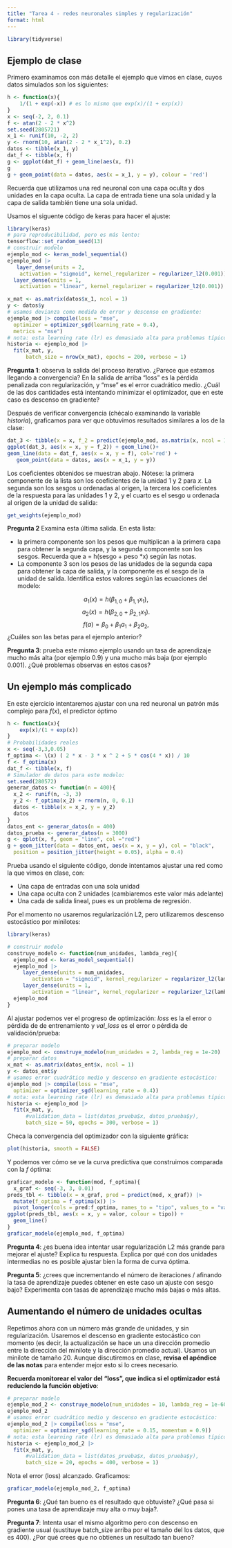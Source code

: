 ```yaml
---
title: "Tarea 4 - redes neuronales simples y regularización"
format: html
---
```


```r
library(tidyverse)
```

## Ejemplo de clase

Primero examinamos con más detalle el ejemplo que vimos en clase, cuyos datos simulados
son los siguientes:

```r
h <- function(x){
    1/(1 + exp(-x)) # es lo mismo que exp(x)/(1 + exp(x))
}
x <- seq(-2, 2, 0.1)
f <- atan(2 - 2 * x^2)
set.seed(2805721)
x_1 <- runif(10, -2, 2)
y <- rnorm(10, atan(2 - 2 * x_1^2), 0.2)
datos <- tibble(x_1, y)
dat_f <- tibble(x, f)
g <- ggplot(dat_f) + geom_line(aes(x, f))
g
g + geom_point(data = datos, aes(x = x_1, y = y), colour = 'red')
```
Recuerda que utilizamos una red neuronal con una capa oculta y dos unidades
en la capa oculta. La capa de entrada tiene una sola unidad y la capa de salida
también tiene una sola unidad.

Usamos el siguente código de keras para hacer el ajuste:

```r
library(keras)
# para reproducibilidad, pero es más lento:
tensorflow::set_random_seed(13) 
# construir modelo
ejemplo_mod <- keras_model_sequential()
ejemplo_mod |> 
   layer_dense(units = 2, 
    activation = "sigmoid", kernel_regularizer = regularizer_l2(0.001)) |> 
  layer_dense(units = 1, 
    activation = "linear", kernel_regularizer = regularizer_l2(0.001))
```

```r
x_mat <- as.matrix(datos$x_1, ncol = 1)
y <- datos$y
# usamos devianza como medida de error y descenso en gradiente:
ejemplo_mod |> compile(loss = "mse", 
  optimizer = optimizer_sgd(learning_rate = 0.4),
  metrics = "mse")
# nota: esta learning rate (lr) es demasiado alta para problemas típicos
historia <- ejemplo_mod |> 
  fit(x_mat, y, 
      batch_size = nrow(x_mat), epochs = 200, verbose = 1)
```


**Pregunta 1**: observa la salida del proceso iterativo. ¿Parece que estamos llegando
a convergencia? En la salida de arriba "loss" es la pérdida penalizada con regularización,
y "mse" es el error cuadrático medio. ¿Cuál de las dos cantidades está intentando minimizar
el optimizador, que en este caso es descenso en gradiente?



Después de verificar convergencia (chécalo examinando la variable
*historia*), graficamos para ver que obtuvimos resultados similares a los de la clase:

```r
dat_3 <- tibble(x = x, f_2 = predict(ejemplo_mod, as.matrix(x, ncol = 1))[,1])
ggplot(dat_3, aes(x = x, y = f_2)) + geom_line()+
geom_line(data = dat_f, aes(x = x, y = f), col='red') +
   geom_point(data = datos, aes(x = x_1, y = y))
```

Los coeficientes obtenidos se muestran abajo. Nótese: la primera componente de
la lista son los coeficientes de la unidad 1 y 2 para $x$. La segunda 
son los sesgos u ordenadas al origen, la tercera los coeficientes
de la respuesta para las unidades 1 y 2, y el cuarto es el sesgo u ordenada
al origen de la unidad de salida:

```r
get_weights(ejemplo_mod)
```

**Pregunta 2** Examina esta última salida. En esta lista: 

- la primera componente son los pesos que multiplican a la primera capa para obtener la segunda capa, y la segunda componente son los sesgos. Recuerda que a = h(sesgo + peso *x) según las notas.
- La componente 3 son los pesos de las unidades de la segunda capa para obtener la capa
de salida, y la componente es el sesgo de la unidad de salida. Identifica estos valores 
según las ecuaciones del modelo:

$$a_1(x)=h(\beta_{1,0} + \beta_{1,1} x_1),$$
$$a_2(x)=h(\beta_{2,0} + \beta_{2,1} x_1).$$
$$f(a) = \beta_0 + \beta_1a_1+\beta_2 a_2,$$
¿Cuáles son las betas para el ejemplo anterior?


**Pregunta 3**: prueba este mismo ejemplo usando un tasa de aprendizaje
mucho más alta (por ejemplo 0.9) y una mucho más baja (por ejemplo 0.001).
¿Qué problemas observas en estos casos?

## Un ejemplo más complicado


En este ejercicio intentaremos ajustar con una red neuronal un patrón más
complejo para $f(x)$, el predictor óptimo


```r
h <- function(x){
    exp(x)/(1 + exp(x))
}
# Probabilidades reales
x <- seq(-3,3,0.05)
f_optima <- \(x) ( 2 * x - 3 * x ^ 2 + 5 * cos(4 * x)) / 10
f <- f_optima(x)
dat_f <- tibble(x, f)
# Simulador de datos para este modelo:
set.seed(280572)
generar_datos <- function(n = 400){
  x_2 <- runif(n, -3, 3)
  y_2 <- f_optima(x_2) + rnorm(n, 0, 0.1)
  datos <- tibble(x = x_2, y = y_2)
  datos
}
datos_ent <- generar_datos(n = 400)
datos_prueba <- generar_datos(n = 3000)
g <- qplot(x, f, geom = "line", col ="red")
g + geom_jitter(data = datos_ent, aes(x = x, y = y), col = "black",
  position = position_jitter(height = 0.05), alpha = 0.4)
```


Prueba usando el siguiente código, donde intentamos ajustar una red como
la que vimos en clase, con: 

- Una capa de entradas con una sola unidad
- Una capa oculta con 2 unidades (cambiaremos este valor más adelante)
- Una cada de salida lineal, pues es un problema de regresión.

Por el momento no usaremos regularización L2, pero utilizaremos descenso
estocástico por minilotes:

```r
library(keras)

# construir modelo
construye_modelo <- function(num_unidades, lambda_reg){
  ejemplo_mod <- keras_model_sequential()
  ejemplo_mod |> 
     layer_dense(units = num_unidades, 
        activation = "sigmoid", kernel_regularizer = regularizer_l2(lambda_reg)) |> 
     layer_dense(units = 1, 
        activation = "linear", kernel_regularizer = regularizer_l2(lambda_reg))
  ejemplo_mod
}
```

Al ajustar podemos ver el progreso de optimización: *loss* es la
el error o pérdida de de entrenamiento y *val_loss* es el error o pérdida de
validación/prueba:

```r
# preparar modelo
ejemplo_mod <- construye_modelo(num_unidades = 2, lambda_reg = 1e-20)
# preparar datos
x_mat <- as.matrix(datos_ent$x, ncol = 1)
y <- datos_ent$y
# usamos error cuadrático medio y descenso en gradiente estocástico:
ejemplo_mod |> compile(loss = "mse", 
  optimizer = optimizer_sgd(learning_rate = 0.4))
# nota: esta learning rate (lr) es demasiado alta para problemas típicos
historia <- ejemplo_mod |> 
  fit(x_mat, y, 
      #validation_data = list(datos_prueba$x, datos_prueba$y),
      batch_size = 50, epochs = 300, verbose = 1)
```


Checa la convergencia del optimizador con la siguiente gráfica:


```r
plot(historia, smooth = FALSE)
```

Y podemos ver cómo se ve la curva predictiva que construimos comparada con
la $f$ óptima:

```r
graficar_modelo <- function(mod, f_optima){
  x_graf <- seq(-3, 3, 0.01)
preds_tbl <- tibble(x = x_graf, pred = predict(mod, x_graf)) |> 
  mutate(f_optima = f_optima(x)) |> 
  pivot_longer(cols = pred:f_optima, names_to = "tipo", values_to = "valor")
ggplot(preds_tbl, aes(x = x, y = valor, colour = tipo)) + 
  geom_line()
}
graficar_modelo(ejemplo_mod, f_optima)
```
**Pregunta 4**: ¿es buena idea intentar usar regularización L2 más grande para
mejorar el ajuste? Explica tu respuesta. Explica por qué con dos unidades intermedias
no es posible ajustar bien la forma de curva óptima.

**Pregunta 5**: ¿crees que incrementando el número de iteraciones / afinando 
la tasa de aprendizaje puedes obtener
en este caso un ajuste con sesgo bajo? Experimenta con tasas de aprendizaje
mucho más bajas o más altas.


## Aumentando el número de unidades ocultas

Repetimos ahora con un número más grande de unidades, y sin regularización. Usaremos
el descenso en gradiente estocástico con momento (es decir, la actualización se
hace un una dirección promedio entre la dirección del minilote y la dirección
promedio actual). Usamos un minilote de tamaño 20. Aunque discutiremos en clase,
**revisa el apéndice de las notas** para entender mejor esto si lo crees necesario.

**Recuerda monitorear el valor del "loss", que indica si el optimizador está
reduciendo la función objetivo**:

```r
# preparar modelo
ejemplo_mod_2 <- construye_modelo(num_unidades = 10, lambda_reg = 1e-60)
ejemplo_mod_2
# usamos error cuadrático medio y descenso en gradiente estocástico:
ejemplo_mod_2 |> compile(loss = "mse", 
  optimizer = optimizer_sgd(learning_rate = 0.15, momentum = 0.9))
# nota: esta learning rate (lr) es demasiado alta para problemas típicos
historia <- ejemplo_mod_2 |> 
  fit(x_mat, y, 
      #validation_data = list(datos_prueba$x, datos_prueba$y),
      batch_size = 20, epochs = 400, verbose = 1)
```


Nota el error (loss) alcanzado. Graficamos:

```r
graficar_modelo(ejemplo_mod_2, f_optima)
```

**Pregunta 6**: ¿Qué tan bueno es el resultado que obtuviste? ¿Qué pasa si pones una
tasa de aprendizaje muy alta o muy baja?. 

**Pregunta 7**: Intenta usar el mismo algoritmo pero con descenso en gradiente usual (sustituye batch_size arriba por el tamaño
del los datos, que es 400). ¿Por qué crees que no obtienes un resultado tan bueno?
